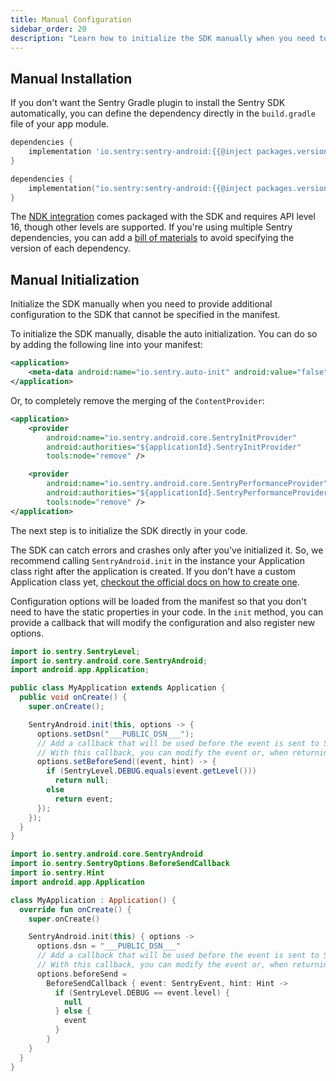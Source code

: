 ```yaml
---
title: Manual Configuration
sidebar_order: 20
description: "Learn how to initialize the SDK manually when you need to provide additional configuration."
---
```


## Manual Installation

If you don't want the Sentry Gradle plugin to install the Sentry SDK automatically, you can define the dependency directly in the `build.gradle` file of your app module.

```groovy {filename:app/build.gradle}
dependencies {
    implementation 'io.sentry:sentry-android:{{@inject packages.version('sentry.java.android', '4.2.0') }}'
}
```

```kotlin {filename:app/build.gradle.kts}
dependencies {
    implementation("io.sentry:sentry-android:{{@inject packages.version('sentry.java.android', '4.2.0') }}")
}
```

<Alert>

The [NDK integration](/platforms/android/using-ndk/) comes packaged with the SDK and requires API level 16, though other levels are supported. If you're using multiple Sentry dependencies, you can add a [bill of materials](/platforms/android/configuration/bill-of-materials) to avoid specifying the version of each dependency.

</Alert>

## Manual Initialization

Initialize the SDK manually when you need to provide additional configuration to the SDK that cannot be specified in the manifest.

To initialize the SDK manually, disable the auto initialization. You can do so by adding the following line into your manifest:

```xml {filename:AndroidManifest.xml}
<application>
    <meta-data android:name="io.sentry.auto-init" android:value="false" />
</application>
```

Or, to completely remove the merging of the `ContentProvider`:

```xml {filename:AndroidManifest.xml}
<application>
    <provider
        android:name="io.sentry.android.core.SentryInitProvider"
        android:authorities="${applicationId}.SentryInitProvider"
        tools:node="remove" />

    <provider
        android:name="io.sentry.android.core.SentryPerformanceProvider"
        android:authorities="${applicationId}.SentryPerformanceProvider"
        tools:node="remove" />
</application>
```

The next step is to initialize the SDK directly in your code.

The SDK can catch errors and crashes only after you've initialized it. So, we recommend calling `SentryAndroid.init` in the instance your Application class right after the application is created. If you don't have a custom Application class yet, [checkout the official docs on how to create one](https://developer.android.com/reference/android/app/Application).

Configuration options will be loaded from the manifest so that you don't need to have the static properties in your code. In the `init` method, you can provide a callback that will modify the configuration and also register new options.


```java
import io.sentry.SentryLevel;
import io.sentry.android.core.SentryAndroid;
import android.app.Application;

public class MyApplication extends Application {
  public void onCreate() {
    super.onCreate();

    SentryAndroid.init(this, options -> {
      options.setDsn("___PUBLIC_DSN___");
      // Add a callback that will be used before the event is sent to Sentry.
      // With this callback, you can modify the event or, when returning null, also discard the event.
      options.setBeforeSend((event, hint) -> {
        if (SentryLevel.DEBUG.equals(event.getLevel()))
          return null;
        else
          return event;
      });
    });
  }
}
```

```kotlin
import io.sentry.android.core.SentryAndroid
import io.sentry.SentryOptions.BeforeSendCallback
import io.sentry.Hint
import android.app.Application

class MyApplication : Application() {
  override fun onCreate() {
    super.onCreate()

    SentryAndroid.init(this) { options ->
      options.dsn = "___PUBLIC_DSN___"
      // Add a callback that will be used before the event is sent to Sentry.
      // With this callback, you can modify the event or, when returning null, also discard the event.
      options.beforeSend =
        BeforeSendCallback { event: SentryEvent, hint: Hint ->
          if (SentryLevel.DEBUG == event.level) {
            null
          } else {
            event
          }
        }
    }
  }
}
```
